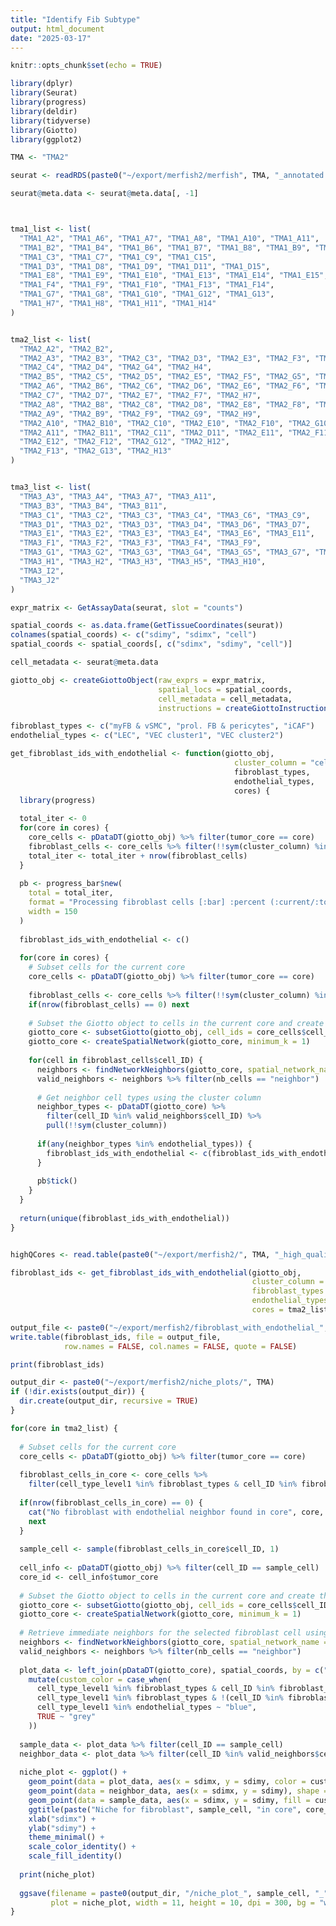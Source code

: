 ```yaml
---
title: "Identify Fib Subtype"
output: html_document
date: "2025-03-17"
---
```


```r
knitr::opts_chunk$set(echo = TRUE)
```


```r
library(dplyr)
library(Seurat)
library(progress)
library(deldir)
library(tidyverse)
library(Giotto)
library(ggplot2)

```

```r
TMA <- "TMA2"

seurat <- readRDS(paste0("~/export/merfish2/merfish", TMA, "_annotated.rds"))

seurat@meta.data <- seurat@meta.data[, -1]



tma1_list <- list(
  "TMA1_A2", "TMA1_A6", "TMA1_A7", "TMA1_A8", "TMA1_A10", "TMA1_A11",
  "TMA1_B2", "TMA1_B4", "TMA1_B6", "TMA1_B7", "TMA1_B8", "TMA1_B9", "TMA1_B11",
  "TMA1_C3", "TMA1_C7", "TMA1_C9", "TMA1_C15",
  "TMA1_D3", "TMA1_D8", "TMA1_D9", "TMA1_D11", "TMA1_D15",
  "TMA1_E8", "TMA1_E9", "TMA1_E10", "TMA1_E13", "TMA1_E14", "TMA1_E15",
  "TMA1_F4", "TMA1_F9", "TMA1_F10", "TMA1_F13", "TMA1_F14",
  "TMA1_G7", "TMA1_G8", "TMA1_G10", "TMA1_G12", "TMA1_G13",
  "TMA1_H7", "TMA1_H8", "TMA1_H11", "TMA1_H14"
)


tma2_list <- list(
  "TMA2_A2", "TMA2_B2",
  "TMA2_A3", "TMA2_B3", "TMA2_C3", "TMA2_D3", "TMA2_E3", "TMA2_F3", "TMA2_G3", "TMA2_H3",
  "TMA2_C4", "TMA2_D4", "TMA2_G4", "TMA2_H4",
  "TMA2_B5", "TMA2_C5", "TMA2_D5", "TMA2_E5", "TMA2_F5", "TMA2_G5", "TMA2_H5",
  "TMA2_A6", "TMA2_B6", "TMA2_C6", "TMA2_D6", "TMA2_E6", "TMA2_F6", "TMA2_G6",
  "TMA2_C7", "TMA2_D7", "TMA2_E7", "TMA2_F7", "TMA2_H7",
  "TMA2_A8", "TMA2_B8", "TMA2_C8", "TMA2_D8", "TMA2_E8", "TMA2_F8", "TMA2_G8", "TMA2_H8",
  "TMA2_A9", "TMA2_B9", "TMA2_F9", "TMA2_G9", "TMA2_H9",
  "TMA2_A10", "TMA2_B10", "TMA2_C10", "TMA2_E10", "TMA2_F10", "TMA2_G10", "TMA2_H10",
  "TMA2_A11", "TMA2_B11", "TMA2_C11", "TMA2_D11", "TMA2_E11", "TMA2_F11",
  "TMA2_E12", "TMA2_F12", "TMA2_G12", "TMA2_H12",
  "TMA2_F13", "TMA2_G13", "TMA2_H13"
)


tma3_list <- list(
  "TMA3_A3", "TMA3_A4", "TMA3_A7", "TMA3_A11",
  "TMA3_B3", "TMA3_B4", "TMA3_B11",
  "TMA3_C1", "TMA3_C2", "TMA3_C3", "TMA3_C4", "TMA3_C6", "TMA3_C9",
  "TMA3_D1", "TMA3_D2", "TMA3_D3", "TMA3_D4", "TMA3_D6", "TMA3_D7",
  "TMA3_E1", "TMA3_E2", "TMA3_E3", "TMA3_E4", "TMA3_E6", "TMA3_E11",
  "TMA3_F1", "TMA3_F2", "TMA3_F3", "TMA3_F4", "TMA3_F9",
  "TMA3_G1", "TMA3_G2", "TMA3_G3", "TMA3_G4", "TMA3_G5", "TMA3_G7", "TMA3_G10",
  "TMA3_H1", "TMA3_H2", "TMA3_H3", "TMA3_H5", "TMA3_H10",
  "TMA3_I2",
  "TMA3_J2"
)


```

```r
expr_matrix <- GetAssayData(seurat, slot = "counts")

spatial_coords <- as.data.frame(GetTissueCoordinates(seurat))
colnames(spatial_coords) <- c("sdimy", "sdimx", "cell")
spatial_coords <- spatial_coords[, c("sdimx", "sdimy", "cell")]

cell_metadata <- seurat@meta.data

giotto_obj <- createGiottoObject(raw_exprs = expr_matrix,
                                 spatial_locs = spatial_coords,
                                 cell_metadata = cell_metadata,
                                 instructions = createGiottoInstructions())

```

```r
fibroblast_types <- c("myFB & vSMC", "prol. FB & pericytes", "iCAF")
endothelial_types <- c("LEC", "VEC cluster1", "VEC cluster2")

get_fibroblast_ids_with_endothelial <- function(giotto_obj,
                                                  cluster_column = "cell_type_level1",
                                                  fibroblast_types,
                                                  endothelial_types,
                                                  cores) {
  library(progress)
  
  total_iter <- 0
  for(core in cores) {
    core_cells <- pDataDT(giotto_obj) %>% filter(tumor_core == core)
    fibroblast_cells <- core_cells %>% filter(!!sym(cluster_column) %in% fibroblast_types)
    total_iter <- total_iter + nrow(fibroblast_cells)
  }
  
  pb <- progress_bar$new(
    total = total_iter,
    format = "Processing fibroblast cells [:bar] :percent (:current/:total) | ETA: :eta",
    width = 150
  )
  
  fibroblast_ids_with_endothelial <- c()
  
  for(core in cores) {
    # Subset cells for the current core
    core_cells <- pDataDT(giotto_obj) %>% filter(tumor_core == core)
    
    fibroblast_cells <- core_cells %>% filter(!!sym(cluster_column) %in% fibroblast_types)
    if(nrow(fibroblast_cells) == 0) next  
    
    # Subset the Giotto object to cells in the current core and create the spatial network
    giotto_core <- subsetGiotto(giotto_obj, cell_ids = core_cells$cell_ID)
    giotto_core <- createSpatialNetwork(giotto_core, minimum_k = 1)
    
    for(cell in fibroblast_cells$cell_ID) {
      neighbors <- findNetworkNeighbors(giotto_core, spatial_network_name = "Delaunay_network", source_cell_ids = cell)
      valid_neighbors <- neighbors %>% filter(nb_cells == "neighbor")
      
      # Get neighbor cell types using the cluster column
      neighbor_types <- pDataDT(giotto_core) %>% 
        filter(cell_ID %in% valid_neighbors$cell_ID) %>% 
        pull(!!sym(cluster_column))
      
      if(any(neighbor_types %in% endothelial_types)) {
        fibroblast_ids_with_endothelial <- c(fibroblast_ids_with_endothelial, cell)
      }
      
      pb$tick()  
    }
  }
  
  return(unique(fibroblast_ids_with_endothelial))
}


highQCores <- read.table(paste0("~/export/merfish2/", TMA, "_high_quality_cores.txt"), stringsAsFactors = FALSE)$V1

fibroblast_ids <- get_fibroblast_ids_with_endothelial(giotto_obj,
                                                      cluster_column = "cell_type_level1",
                                                      fibroblast_types = fibroblast_types,
                                                      endothelial_types = endothelial_types,
                                                      cores = tma2_list)

output_file <- paste0("~/export/merfish2/fibroblast_with_endothelial_", TMA, ".txt")
write.table(fibroblast_ids, file = output_file, 
            row.names = FALSE, col.names = FALSE, quote = FALSE)

print(fibroblast_ids)

```




```r
output_dir <- paste0("~/export/merfish2/niche_plots/", TMA)
if (!dir.exists(output_dir)) {
  dir.create(output_dir, recursive = TRUE)
}

for(core in tma2_list) {
  
  # Subset cells for the current core
  core_cells <- pDataDT(giotto_obj) %>% filter(tumor_core == core)
  
  fibroblast_cells_in_core <- core_cells %>% 
    filter(cell_type_level1 %in% fibroblast_types & cell_ID %in% fibroblast_ids)
  
  if(nrow(fibroblast_cells_in_core) == 0) {
    cat("No fibroblast with endothelial neighbor found in core", core, "\n")
    next
  }
  
  sample_cell <- sample(fibroblast_cells_in_core$cell_ID, 1)
  
  cell_info <- pDataDT(giotto_obj) %>% filter(cell_ID == sample_cell)
  core_id <- cell_info$tumor_core
  
  # Subset the Giotto object to cells in the current core and create the spatial network
  giotto_core <- subsetGiotto(giotto_obj, cell_ids = core_cells$cell_ID)
  giotto_core <- createSpatialNetwork(giotto_core, minimum_k = 1)
  
  # Retrieve immediate neighbors for the selected fibroblast cell using the Delaunay network
  neighbors <- findNetworkNeighbors(giotto_core, spatial_network_name = "Delaunay_network", source_cell_ids = sample_cell)
  valid_neighbors <- neighbors %>% filter(nb_cells == "neighbor")
  
  plot_data <- left_join(pDataDT(giotto_core), spatial_coords, by = c("cell_ID" = "cell")) %>% 
    mutate(custom_color = case_when(
      cell_type_level1 %in% fibroblast_types & cell_ID %in% fibroblast_ids ~ "green",
      cell_type_level1 %in% fibroblast_types & !(cell_ID %in% fibroblast_ids) ~ "red",
      cell_type_level1 %in% endothelial_types ~ "blue",
      TRUE ~ "grey"
    ))
  
  sample_data <- plot_data %>% filter(cell_ID == sample_cell)
  neighbor_data <- plot_data %>% filter(cell_ID %in% valid_neighbors$cell_ID)
  
  niche_plot <- ggplot() +
    geom_point(data = plot_data, aes(x = sdimx, y = sdimy, color = custom_color), size = 2) +
    geom_point(data = neighbor_data, aes(x = sdimx, y = sdimy), shape = 21, color = "black", fill = NA, size = 3, stroke = 1) +
    geom_point(data = sample_data, aes(x = sdimx, y = sdimy, fill = custom_color), shape = 21, color = "black", size = 4, stroke = 1) +
    ggtitle(paste("Niche for fibroblast", sample_cell, "in core", core_id)) +
    xlab("sdimx") +
    ylab("sdimy") +
    theme_minimal() +
    scale_color_identity() + 
    scale_fill_identity()
  
  print(niche_plot)
  
  ggsave(filename = paste0(output_dir, "/niche_plot_", sample_cell, "_", core_id, ".png"),
         plot = niche_plot, width = 11, height = 10, dpi = 300, bg = "white")
}

```




